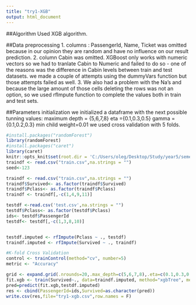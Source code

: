 ---
title: "try1-XGB"
output: html_document
---

##Algorithm Used 
XGB algorithm.

##Data preprocessing
  1.  columns : PassengerId, Name, Ticket was omitted because in our opinion they are random and have no          influence on our result prediction.
  2.  column Cabin was omitted. XGBoost only works with numeric vectors so we had to tranlate Cabin to 
      Numeric and failed to do so - one of the reasons was the difference in Cabin levels between train and
      test datasets. we made a couple of attempts using the dummyVars function but those attempts failed as
      well.
  3.  We also had a problem with the Na's and because the large amount of those cells deleting the rows
      was not an option, so we used rfImpute function to complete the values both in train and test sets.

##Parameters initialization
we initialized a dataframe with the next possible tunning values:
  maximum depth = {5,6,7,8}
  eta ={0.1,0.3,0.5}
  gamma ={0.1,0.2,0.3}
  min child weight=0.01
we used cross validation with 5 folds.

```{r setup}
#install.packages("randomForest")
library(randomForest)
#install.packages("caret")
library(caret)
knitr::opts_knit$set(root.dir = 'C:/Users/oleg/Desktop/Study/year5/semesterA/dataAnalys/HW2/Titanic')
traindf <- read.csv("train.csv",na.strings = "")
seed<-123

traindf <- read.csv("train.csv",na.strings = "")
traindf$Survived<- as.factor(traindf$Survived)
traindf$Pclass<- as.factor(traindf$Pclass)
traindf <- traindf[,-c(1,4,9,11)]

testdf <-read.csv('test.csv',na.strings = "")
testdf$Pclass<- as.factor(testdf$Pclass)
ids<- testdf$PassengerId
testdf<- testdf[,-c(1,3,8,10)]


testdf.imputed <- rfImpute(Pclass ~ ., testdf)
traindf.imputed <- rfImpute(Survived ~ ., traindf)

#K-fold Cross Validation
control <- trainControl(method="cv", number=5)
metric <- "Accuracy"

grid <- expand.grid(.nrounds=20,.max_depth=c(5,6,7,8),.eta=c(0.1,0.3,0.5),.gamma=c(0.1,0.2,0.3),.colsample_bytree=0.5,.min_child_weight=0.01,.subsample=0.7)
fit.xgb <- train(Survived~., data=traindf.imputed, method="xgbTree", metric=metric, trControl=control, verbose=FALSE,tuneGrid =grid)
pred=predict(fit.xgb,testdf.imputed)
res <- cbind(PassengerId=ids,Survived=as.character(pred))
write.csv(res,file="try1-xgb.csv",row.names = F)

```
